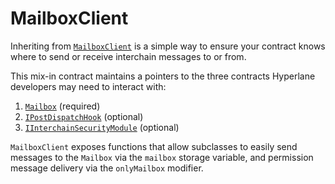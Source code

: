 # MailboxClient

Inheriting from [`MailboxClient`](https://github.com/hyperlane-xyz/hyperlane-monorepo/blob/v3/solidity/contracts/MailboxClient.sol) is a simple way to ensure your contract knows where to send or receive interchain messages to or from.

This mix-in contract maintains a pointers to the three contracts Hyperlane developers may need to interact with:

1. [`Mailbox`](../messaging/messaging-interface.mdx) (required)
2. [`IPostDispatchHook`](../hooks/interchain-gas.mdx) (optional)
3. [`IInterchainSecurityModule`](../ISM/ISM-interface.mdx) (optional)

`MailboxClient` exposes functions that allow subclasses to easily send messages to the `Mailbox` via the `mailbox` storage variable, and permission message delivery via the `onlyMailbox` modifier.

```solidity file=<rootDir>/static/contracts/client/MailboxClient.sol
```
